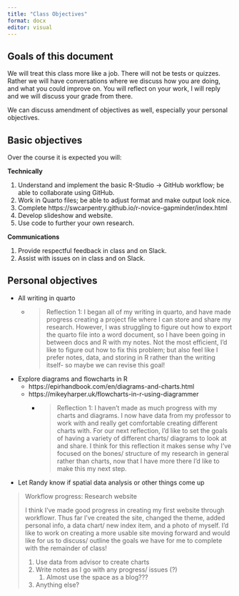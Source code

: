 ```yaml
---
title: "Class Objectives"
format: docx
editor: visual
---
```


## Goals of this document

We will treat this class more like a job. There will not be tests or quizzes. Rather we will have conversations where we discuss how you are doing, and what you could improve on. You will reflect on your work, I will reply and we will discuss your grade from there.

We can discuss amendment of objectives as well, especially your personal objectives.

## Basic objectives

Over the course it is expected you will:

**Technically**

1.  Understand and implement the basic R-Studio -\> GitHub workflow; be able to collaborate using GitHub.
2.  Work in Quarto files; be able to adjust format and make output look nice.
3.  Complete https://swcarpentry.github.io/r-novice-gapminder/index.html
4.  Develop slideshow and website.
5.  Use code to further your own research.

**Communications**

1.  Provide respectful feedback in class and on Slack.
2.  Assist with issues on in class and on Slack.

## Personal objectives

-   All writing in quarto
    -   <div>

        > Reflection 1: I began all of my writing in quarto, and have made progress creating a project file where I can store and share my research. However, I was struggling to figure out how to export the quarto file into a word document, so I have been going in between docs and R with my notes. Not the most efficient, I'd like to figure out how to fix this problem; but also feel like I prefer notes, data, and storing in R rather than the writing itself- so maybe we can revise this goal!

        </div>
-   Explore diagrams and flowcharts in R
    -   https://epirhandbook.com/en/diagrams-and-charts.html
    -   https://mikeyharper.uk/flowcharts-in-r-using-diagrammer
        -   <div>

            > Reflection 1: I haven't made as much progress with my charts and diagrams. I now have data from my professor to work with and really get comfortable creating different charts with. For our next reflection, I'd like to set the goals of having a variety of different charts/ diagrams to look at and share. I think for this reflection it makes sense why I've focused on the bones/ structure of my research in general rather than charts, now that I have more there I'd like to make this my next step.

            </div>
-   Let Randy know if spatial data analysis or other things come up

> Workflow progress: Research website
>
> I think I've made good progress in creating my first website through workflowr. Thus far I've created the site, changed the theme, added personal info, a data chart/ new index item, and a photo of myself. I'd like to work on creating a more usable site moving forward and would like for us to discuss/ outline the goals we have for me to complete with the remainder of class!
>
> 1.  Use data from advisor to create charts
> 2.  Write notes as I go with any progress/ issues (?)
>     1.  Almost use the space as a blog???
> 3.  Anything else?
